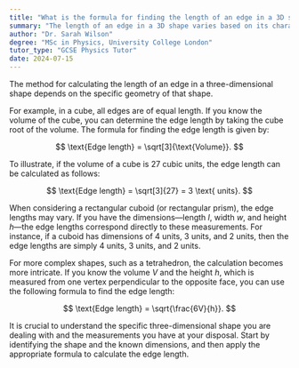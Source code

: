 ```yaml
---
title: "What is the formula for finding the length of an edge in a 3D shape?"
summary: "The length of an edge in a 3D shape varies based on its characteristics, necessitating distinct formulas for calculating edge lengths across different geometries."
author: "Dr. Sarah Wilson"
degree: "MSc in Physics, University College London"
tutor_type: "GCSE Physics Tutor"
date: 2024-07-15
---
```


The method for calculating the length of an edge in a three-dimensional shape depends on the specific geometry of that shape.

For example, in a cube, all edges are of equal length. If you know the volume of the cube, you can determine the edge length by taking the cube root of the volume. The formula for finding the edge length is given by:

$$
\text{Edge length} = \sqrt[3]{\text{Volume}}.
$$

To illustrate, if the volume of a cube is $27$ cubic units, the edge length can be calculated as follows:

$$
\text{Edge length} = \sqrt[3]{27} = 3 \text{ units}.
$$

When considering a rectangular cuboid (or rectangular prism), the edge lengths may vary. If you have the dimensions—length $l$, width $w$, and height $h$—the edge lengths correspond directly to these measurements. For instance, if a cuboid has dimensions of $4$ units, $3$ units, and $2$ units, then the edge lengths are simply $4$ units, $3$ units, and $2$ units.

For more complex shapes, such as a tetrahedron, the calculation becomes more intricate. If you know the volume $V$ and the height $h$, which is measured from one vertex perpendicular to the opposite face, you can use the following formula to find the edge length:

$$
\text{Edge length} = \sqrt{\frac{6V}{h}}.
$$

It is crucial to understand the specific three-dimensional shape you are dealing with and the measurements you have at your disposal. Start by identifying the shape and the known dimensions, and then apply the appropriate formula to calculate the edge length.
    